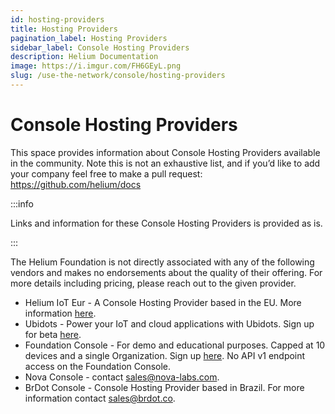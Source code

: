 ```yaml
---
id: hosting-providers
title: Hosting Providers
pagination_label: Hosting Providers
sidebar_label: Console Hosting Providers
description: Helium Documentation
image: https://i.imgur.com/FH6GEyL.png
slug: /use-the-network/console/hosting-providers
---
```


# Console Hosting Providers


This space provides information about Console Hosting Providers available in the community. Note
this is not an exhaustive list, and if you’d like to add your company feel free to make a pull
request: https://github.com/helium/docs

:::info

Links and information for these Console Hosting Providers is provided as is.

:::

The Helium Foundation is not directly associated with any of the following vendors and makes no
endorsements about the quality of their offering. For more details including pricing, please reach
out to the given provider.

- Helium IoT Eur - A Console Hosting Provider based in the EU. More information
  [here](https://www.helium-iot.eu/use-helium-with-helium-iot-europe/).
- Ubidots - Power your IoT and cloud applications with Ubidots. Sign up for beta
  [here](https://bit.ly/3JygTvn).
- Foundation Console - For demo and educational purposes. Capped at 10 devices and a single
  Organization. Sign up [here](https://console.helium.com/). No API v1 endpoint access on the
  Foundation Console.
- Nova Console - contact sales@nova-labs.com.
- BrDot Console - Console Hosting Provider based in Brazil. For more information contact
  sales@brdot.co.
